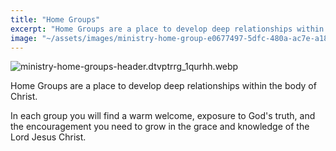 ```yaml
---
title: "Home Groups"
excerpt: "Home Groups are a place to develop deep relationships within the body of Christ.    In each group ..."
image: "~/assets/images/ministry-home-group-e0677497-5dfc-480a-ac7e-a180e3422a30.webp"
---
```



![ministry-home-groups-header.dtvptrrg_1qurhh.webp](~/assets/images/ministry-home-group-e0677497-5dfc-480a-ac7e-a180e3422a30.webp)

Home Groups are a place to develop deep relationships within the body of Christ.  
  
In each group you will find a warm welcome, exposure to God's truth, and the encouragement you need to grow in the grace and knowledge of the Lord Jesus Christ.